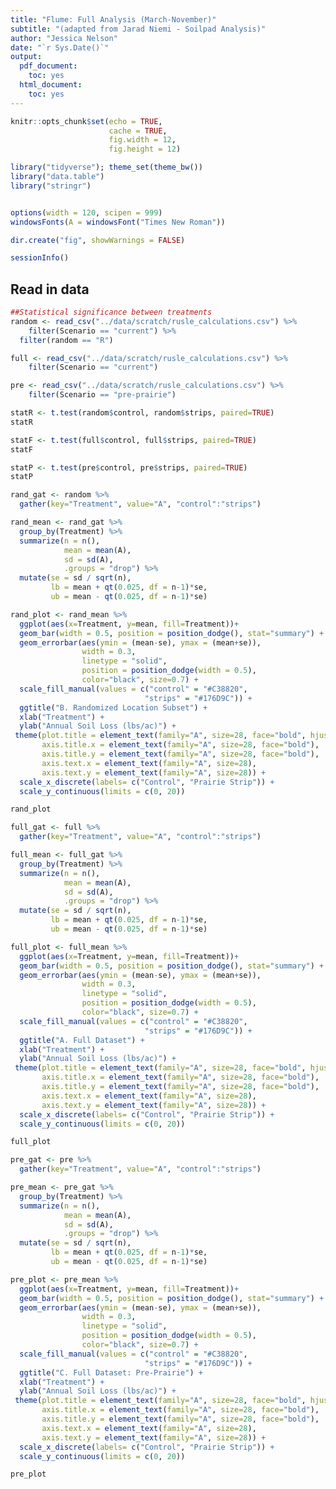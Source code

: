 ```yaml
---
title: "Flume: Full Analysis (March-November)"
subtitle: "(adapted from Jarad Niemi - Soilpad Analysis)"
author: "Jessica Nelson"
date: "`r Sys.Date()`"
output:
  pdf_document:
    toc: yes
  html_document:
    toc: yes
---
```


```r
knitr::opts_chunk$set(echo = TRUE,
                      cache = TRUE,
                      fig.width = 12,
                      fig.height = 12)

library("tidyverse"); theme_set(theme_bw())
library("data.table")
library("stringr")


options(width = 120, scipen = 999)
windowsFonts(A = windowsFont("Times New Roman")) 

dir.create("fig", showWarnings = FALSE)
```

```r
sessionInfo()
```

## Read in data

```r
##Statistical significance between treatments
random <- read_csv("../data/scratch/rusle_calculations.csv") %>%
    filter(Scenario == "current") %>%
  filter(random == "R")

full <- read_csv("../data/scratch/rusle_calculations.csv") %>%
    filter(Scenario == "current")

pre <- read_csv("../data/scratch/rusle_calculations.csv") %>%
    filter(Scenario == "pre-prairie")

```

```r
statR <- t.test(random$control, random$strips, paired=TRUE)
statR

statF <- t.test(full$control, full$strips, paired=TRUE)
statF

statP <- t.test(pre$control, pre$strips, paired=TRUE)
statP
```


```r
rand_gat <- random %>%
  gather(key="Treatment", value="A", "control":"strips")

rand_mean <- rand_gat %>% 
  group_by(Treatment) %>% 
  summarize(n = n(), 
            mean = mean(A), 
            sd = sd(A),
            .groups = "drop") %>%
  mutate(se = sd / sqrt(n),
         lb = mean + qt(0.025, df = n-1)*se,
         ub = mean - qt(0.025, df = n-1)*se)

```


```r
rand_plot <- rand_mean %>%
  ggplot(aes(x=Treatment, y=mean, fill=Treatment))+
  geom_bar(width = 0.5, position = position_dodge(), stat="summary") +
  geom_errorbar(aes(ymin = (mean-se), ymax = (mean+se)),
                width = 0.3,
                linetype = "solid",
                position = position_dodge(width = 0.5),
                color="black", size=0.7) +
  scale_fill_manual(values = c("control" = "#C38820",
                              "strips" = "#176D9C")) +
  ggtitle("B. Randomized Location Subset") +
  xlab("Treatment") +
  ylab("Annual Soil Loss (lbs/ac)") +
 theme(plot.title = element_text(family="A", size=28, face="bold", hjust=0.5),
       axis.title.x = element_text(family="A", size=28, face="bold"),
       axis.title.y = element_text(family="A", size=28, face="bold"),
       axis.text.x = element_text(family="A", size=28),
       axis.text.y = element_text(family="A", size=28)) +
  scale_x_discrete(labels= c("Control", "Prairie Strip")) +
  scale_y_continuous(limits = c(0, 20))

rand_plot

```


```r
full_gat <- full %>%
  gather(key="Treatment", value="A", "control":"strips")

full_mean <- full_gat %>% 
  group_by(Treatment) %>% 
  summarize(n = n(), 
            mean = mean(A), 
            sd = sd(A),
            .groups = "drop") %>%
  mutate(se = sd / sqrt(n),
         lb = mean + qt(0.025, df = n-1)*se,
         ub = mean - qt(0.025, df = n-1)*se)

```

```r
full_plot <- full_mean %>%
  ggplot(aes(x=Treatment, y=mean, fill=Treatment))+
  geom_bar(width = 0.5, position = position_dodge(), stat="summary") +
  geom_errorbar(aes(ymin = (mean-se), ymax = (mean+se)),
                width = 0.3,
                linetype = "solid",
                position = position_dodge(width = 0.5),
                color="black", size=0.7) +
  scale_fill_manual(values = c("control" = "#C38820",
                              "strips" = "#176D9C")) +
  ggtitle("A. Full Dataset") +
  xlab("Treatment") +
  ylab("Annual Soil Loss (lbs/ac)") +
 theme(plot.title = element_text(family="A", size=28, face="bold", hjust=0.5),
       axis.title.x = element_text(family="A", size=28, face="bold"),
       axis.title.y = element_text(family="A", size=28, face="bold"),
       axis.text.x = element_text(family="A", size=28),
       axis.text.y = element_text(family="A", size=28)) +
  scale_x_discrete(labels= c("Control", "Prairie Strip")) +
  scale_y_continuous(limits = c(0, 20))

full_plot

```


```r
pre_gat <- pre %>%
  gather(key="Treatment", value="A", "control":"strips")

pre_mean <- pre_gat %>% 
  group_by(Treatment) %>% 
  summarize(n = n(), 
            mean = mean(A), 
            sd = sd(A),
            .groups = "drop") %>%
  mutate(se = sd / sqrt(n),
         lb = mean + qt(0.025, df = n-1)*se,
         ub = mean - qt(0.025, df = n-1)*se)

```


```r
pre_plot <- pre_mean %>%
  ggplot(aes(x=Treatment, y=mean, fill=Treatment))+
  geom_bar(width = 0.5, position = position_dodge(), stat="summary") +
  geom_errorbar(aes(ymin = (mean-se), ymax = (mean+se)),
                width = 0.3,
                linetype = "solid",
                position = position_dodge(width = 0.5),
                color="black", size=0.7) +
  scale_fill_manual(values = c("control" = "#C38820",
                              "strips" = "#176D9C")) +
  ggtitle("C. Full Dataset: Pre-Prairie") +
  xlab("Treatment") +
  ylab("Annual Soil Loss (lbs/ac)") +
 theme(plot.title = element_text(family="A", size=28, face="bold", hjust=0.5),
       axis.title.x = element_text(family="A", size=28, face="bold"),
       axis.title.y = element_text(family="A", size=28, face="bold"),
       axis.text.x = element_text(family="A", size=28),
       axis.text.y = element_text(family="A", size=28)) +
  scale_x_discrete(labels= c("Control", "Prairie Strip")) +
  scale_y_continuous(limits = c(0, 20))

pre_plot

```

  